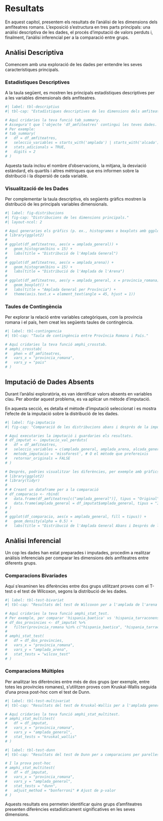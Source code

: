 # Resultats

En aquest capítol, presentem els resultats de l'anàlisi de les dimensions dels amfiteatres romans. L'exposició s'estructura en tres parts principals: una anàlisi descriptiva de les dades, el procés d'imputació de valors perduts i, finalment, l'anàlisi inferencial per a la comparació entre grups.

## Anàlisi Descriptiva

Comencem amb una exploració de les dades per entendre les seves característiques principals.

### Estadístiques Descriptives

A la taula següent, es mostren les principals estadístiques descriptives per a les variables dimensionals dels amfiteatres.

```r
#| label: tbl-descriptius
#| tbl-cap: "Estadístiques descriptives de les dimensions dels amfiteatres."

# Aquí cridaries la teva funció tab_summary.
# Assegura't que l'objecte 'df_amfiteatres' contingui les teves dades.
# Per exemple:
# tab_summary(
#   df = df_amfiteatres,
#   seleccio_variables = starts_with('amplada') | starts_with('alcada'),
#   stats_adicionals = TRUE,
#   digits = 2
# )
```

Aquesta taula inclou el nombre d'observacions, la mitjana, la desviació estàndard, els quartils i altres mètriques que ens informen sobre la distribució i la dispersió de cada variable.

### Visualització de les Dades

Per complementar la taula descriptiva, els següents gràfics mostren la distribució de les principals variables dimensionals.

```r
#| label: fig-distribucions
#| fig-cap: "Distribucions de les dimensions principals."
#| layout-ncol: 2

# Aquí generaries els gràfics (p. ex., histogrames o boxplots amb ggplot2)
# library(ggplot2)
# 
# ggplot(df_amfiteatres, aes(x = amplada_general)) +
#   geom_histogram(bins = 15) +
#   labs(title = "Distribució de l'Amplada General")
# 
# ggplot(df_amfiteatres, aes(x = amplada_arena)) +
#   geom_histogram(bins = 15) +
#   labs(title = "Distribució de l'Amplada de l'Arena")
#
# ggplot(df_amfiteatres, aes(y = amplada_general, x = provincia_romana)) +
#   geom_boxplot() +
#   labs(title = "Amplada General per Província") +
#   theme(axis.text.x = element_text(angle = 45, hjust = 1))

```

### Taules de Contingència

Per explorar la relació entre variables categòriques, com la província romana i el país, hem creat les següents taules de contingència.

```r
#| label: tbl-contingencia
#| tbl-cap: "Taula de contingència entre Província Romana i País."

# Aquí cridaries la teva funció amphi_crosstab.
# amphi_crosstab(
#   phen = df_amfiteatres,
#   vars_x = "provincia_romana",
#   vars_y = "pais"
# )
```

## Imputació de Dades Absents

Durant l'anàlisi exploratòria, es van identificar valors absents en variables clau. Per abordar aquest problema, es va aplicar un mètode d'imputació.

En aquesta secció, es detalla el mètode d'imputació seleccionat i es mostra l'efecte de la imputació sobre la distribució de les dades.

```r
#| label: fig-imputacio
#| fig-cap: "Comparació de les distribucions abans i després de la imputació."

# Aquí executaries la imputació i guardaries els resultats.
# df_imputat <- imputacio_val_perduts(
#   df = df_amfiteatres,
#   seleccio_variables = c(amplada_general, amplada_arena, alcada_general, alcada_arena),
#   metode_imputacio = 'missForest', # O el mètode que prefereixis
#   retornar_originals = FALSE
# )

# Després, podries visualitzar les diferències, per exemple amb gràfics de densitat.
# library(ggplot2)
# library(tidyr)
# 
# # Creant un dataframe per a la comparació
# df_comparacio <- rbind(
#   data.frame(df_amfiteatres[c("amplada_general")], tipus = "Original"),
#   data.frame(amplada_general = df_imputat$amplada_general, tipus = "Imputat")
# )
# 
# ggplot(df_comparacio, aes(x = amplada_general, fill = tipus)) +
#   geom_density(alpha = 0.5) +
#   labs(title = "Distribució de l'Amplada General Abans i Després de la Imputació")

```

## Anàlisi Inferencial

Un cop les dades han estat preparades i imputades, procedim a realitzar anàlisis inferencials per comparar les dimensions dels amfiteatres entre diferents grups.

### Comparacions Bivariades

Aquí s'examinen les diferències entre dos grups utilitzant proves com el T-test o el test de Wilcoxon, segons la distribució de les dades.

```r
#| label: tbl-test-bivariat
#| tbl-cap: "Resultats del test de Wilcoxon per a l'amplada de l'arena entre dues províncies."

# Aquí cridaries la teva funció amphi_stat_test.
# Per exemple, per comparar 'hispania_baetica' vs 'hispania_tarraconensis'
# df_dos_provincies <- df_imputat %>% 
#   filter(provincia_romana %in% c("hispania_baetica", "hispania_tarraconensis"))
# 
# amphi_stat_test(
#   df = df_dos_provincies,
#   vars_x = "provincia_romana",
#   vars_y = "amplada_arena",
#   stat_tests = "wilcox_test"
# )
```

### Comparacions Múltiples

Per analitzar les diferències entre més de dos grups (per exemple, entre totes les províncies romanes), s'utilitzen proves com Kruskal-Wallis seguida d'una prova post-hoc com el test de Dunn.

```r
#| label: tbl-test-multivariat
#| tbl-cap: "Resultats del test de Kruskal-Wallis per a l'amplada general entre províncies."

# Aquí cridaries la teva funció amphi_stat_multitest.
# amphi_stat_multitest(
#   df = df_imputat,
#   vars_x = "provincia_romana",
#   vars_y = "amplada_general",
#   stat_tests = "kruskal_wallis"
# )
```

```r
#| label: tbl-test-dunn
#| tbl-cap: "Resultats del test de Dunn per a comparacions per parelles."

# I la prova post-hoc
# amphi_stat_multitest(
#   df = df_imputat,
#   vars_x = "provincia_romana",
#   vars_y = "amplada_general",
#   stat_tests = "dunn",
#   adjust_method = "bonferroni" # Ajust de p-valor
# )
```

Aquests resultats ens permeten identificar quins grups d'amfiteatres presenten diferències estadísticament significatives en les seves dimensions.
